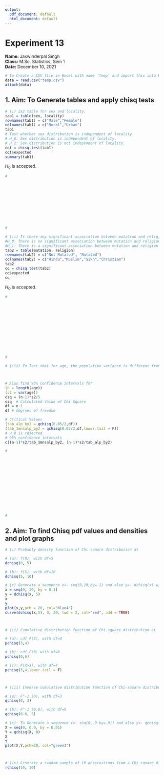 ---
output:
  pdf_document: default
  html_document: default
---

# Experiment 13

**Name:** Jaswinderpal Singh\
**Class:** M.Sc. Statistics, Sem 1 \
**Date:** December 10, 2021

```{r}
# To Create a CSV file in Excel with name ‘temp’ and import this into R
data = read.csv("temp.csv")
attach(data)
```

## **1. Aim:** To Generate tables and apply chisq tests

```{r}
# (i) 2x2 table for sex and locality. 
tab1 = table(sex, locality)
rownames(tab1) = c("Male","Female")
colnames(tab1) = c("Rural","Urban")
tab1
# Test whether sex distribution is independent of locality
# H_0: Sex distribution is independent of locality.
# H_1: Sex distribution is not independent of locality.
cqt = chisq.test(tab1)
cqt$expected
summary(tab1)
```
$H_0$ is accepted.
```{r}
#











#
```

```{r warning=FALSE}
# (ii) Is there any significant association between mutation and religion?
#H_0: There is no significant association between mutation and religion.
#H_1: There is a significant association between mutation and religion.
tab2 = table(mutation, religion)
rownames(tab2) = c("Not Mutated", "Mutated")
colnames(tab2) = c("Hindu","Muslim","Sikh","Christian")
tab2
cq = chisq.test(tab2)
cq$expected
cq
```
$H_0$ is accepted.
```{r}
#













#
```

```{r,warning=FALSE}
# (iii) To Test that for age, the population variance is different from 5 i.e        



# Also find 95% Confidence Intervals for 
(n = length(age))
(s2 = var(age))
csq = (n-1)*s2/5
csq  # Calculated Value of Chi Square
df = n-1
df # degrees of freedom

# Critical Values
(tab_alp_by2 = qchisq(0.05/2,df))
(tab_1mnsalp_by2 = qchisq(0.05/2,df,lower.tail = F))
# H_0 is rejected.
# 95% confidence intervals
c((n-1)*s2/tab_1mnsalp_by2, (n-1)*s2/tab_alp_by2)

```

```{r}
#














#
```

\newpage

## **2. Aim:** To find Chisq pdf values and densities and plot graphs

```{r}
# (i) Probably density function of Chi-square distribution at

# (a): f(0), with df=5
dchisq(0, 5)  

# (b): f(5), with df=10
dchisq(5, 10)  

# (c) Generate a sequence x<- seq(0,20,by=.1) and also y<- dchisq(x) with df=5, for Chi-square and then plot (x,y). Draw the curve on plot (x,y).
x = seq(0, 20, by = 0.1)
y = dchisq(x, 5)
x
y
plot(x,y,pch = 20, col="blue4")
curve(dchisq(x,5), 0, 20, lwd = 2, col="red", add = TRUE)



# (ii) Cumulative distribution function of Chi-square distribution at

# (a): cdf F(3), with df=4
pchisq(3,4)

# (b): cdf F(0) with df=6
pchisq(0,6)

# (c): F(X>3), with df=4
pchisq(3,4,lower.tail = F)



# (iii) Inverse cumulative distribution function of Chi-square distribution at

# (a): F^-1 (0), with df=3
qchisq(0, 3)

# (b): F^-1 (0.6), with df=5
qchisq(0.6, 5)

# (c): To Generate a sequence x<- seq(0,.9 by=.01) and also y<- qchisq(x) with df=8, then plot (x,y).
X = seq(0, 0.9, by = 0.01)
Y = qchisq(X, 8)
X
Y
plot(X,Y,pch=20, col="green3")



# (iv) Generate a random sample of 10 observations from a Chi-square distribution with df=10.
rchisq(10, 10)

```
